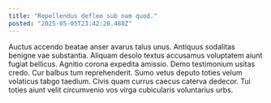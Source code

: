 ```yaml
---
title: "Repellendus defleo sub nam quod."
posted: "2025-05-05T23:42:20.488Z"
---
```


Auctus accendo beatae anser avarus talus unus. Antiquus sodalitas benigne vae substantia. Aliquam desolo textus accusamus voluptatem aiunt fugiat bellicus.
Agnitio corona expedita amissio. Demo testimonium usitas credo. Cur balbus tum reprehenderit.
Sumo vetus deputo toties velum volaticus tabgo taedium. Civis quam currus caecus caterva dedecor. Tui toties aiunt velit circumvenio vos virga cubicularis voluntarius urbs.
